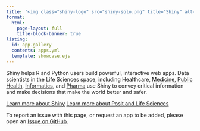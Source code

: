 ```yaml
---
title: '<img class="shiny-logo" src="shiny-solo.png" title="Shiny" alt="Shiny Logo"/> in Life Sciences'
format: 
  html:
    page-layout: full
    title-block-banner: true
listing: 
  id: app-gallery
  contents: apps.yml
  template: showcase.ejs
---
```


Shiny helps R and Python users build powerful, interactive web apps. Data scientists in the Life Sciences space, including Healthcare, [Medicine](#medicine), [Public Health](#public-health), [Informatics](#informatics), and [Pharma](#pharma) use Shiny to convey critical information and make decisions that make the world better and safer.

[Learn more about Shiny](https://shiny.posit.co/){.call-to-action} [Learn more about Posit and Life Sciences](https://posit.co/solutions/pharma/){.call-to-action}

::: {#app-gallery}

::: 

To report an issue with this page, or request an app to be added, please open an [Issue on GitHub](https://github.com/posit-dev/healthcare-shiny-showcase/issues).